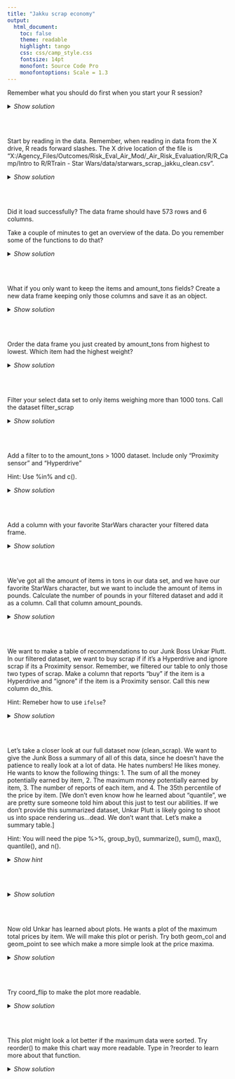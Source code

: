 ```yaml
---
title: "Jakku scrap economy"
output:
  html_document:
    toc: false
    theme: readable
    highlight: tango
    css: css/camp_style.css
    fontsize: 14pt
    monofont: Source Code Pro
    monofontoptions: Scale = 1.3
---
```


Remember what you should do first when you start your R session?

<details>
<summary class = "btn_code_blue">_Show solution_</summary>
<p>

```r
#load packages

library(readr)
library(dplyr)
library(ggplot2)
```

</p></details>
<br><br>

Start by reading in the data. Remember, when reading in data from the X drive, R reads forward slashes. The X drive location of the file is "X:/Agency_Files/Outcomes/Risk_Eval_Air_Mod/_Air_Risk_Evaluation/R/R_Camp/Intro to R/RTrain - Star Wars/data/starwars_scrap_jakku_clean.csv".

<details>
<summary class = "btn_code_blue">_Show solution_</summary>
<p>

```r
clean_scrap <- read_csv("X:/Agency_Files/Outcomes/Risk_Eval_Air_Mod/_Air_Risk_Evaluation/R/R_Camp/Intro to R/RTrain - Star Wars/data/starwars_scrap_jakku_clean.csv")
```

</p></details>
<br><br>

Did it load successfully? The data frame should have 573 rows and 6 columns.



Take a couple of minutes to get an overview of the data. Do you remember some of the functions to do that?

<details>
<summary class = "btn_code_blue">_Show solution_</summary>
<p>

```r
View(clean_scrap)
glimpse(clean_scrap)
summary(Clean_scrap)
```

</p></details>
<br><br>

What if you only want to keep the items and amount_tons fields? Create a new data frame keeping only those columns and save it as an object.

<details>
<summary class = "btn_code_blue">_Show solution_</summary>
<p>

```r
select_scrap <- select(clean_scrap, items, amount_tons)
```

</p></details>
<br><br>

Order the data frame you just created by amount_tons from highest to lowest. Which item had the highest weight?

<details>
<summary class = "btn_code_blue">_Show solution_</summary>
<p>

```r
select_scrap <- arrange(select_scrap, desc(amount_tons))
```

</p></details>
<br><br>

Filter your select data set to only items weighing more than 1000 tons. Call the dataset filter_scrap

<details>
<summary class = "btn_code_blue">_Show solution_</summary>
<p>

```r
filter_scrap <- filter(select_scrap, amount_tons > 1000)
```

</p></details>
<br><br>

Add a filter to to the amount_tons > 1000 dataset. Include only "Proximity sensor" and "Hyperdrive"

Hint: Use %in% and c().

<details>
<summary class = "btn_code_blue">_Show solution_</summary>
<p>

```r
filter_scrap <- filter(select_scrap, amount_tons > 1000,
                       items %in% c("Proximity sensor", "Hyperdrive"))
```

</p></details>
<br><br>

Add a column with your favorite StarWars character your filtered data frame.

<details>
<summary class = "btn_code_blue">_Show solution_</summary>
<p>

```r
filter_scrap <- mutate(filter_scrap, my_favorite_character = "Admiral Ackbar")
```

</p></details>
<br><br>

We've got all the amount of items in tons in our data set, and we have our favorite StarWars character, but we want to include the amount of items in pounds. Calculate the number of pounds in your filtered dataset and add it as a column. Call that column amount_pounds.

<details>
<summary class = "btn_code_blue">_Show solution_</summary>
<p>

```r
filter_scrap <- mutate(filter_scrap, amount_pounds = amount_tons * 2000)
```

</p></details>
<br><br>


We want to make a table of recommendations to our Junk Boss Unkar Plutt. In our filtered dataset, we want to buy scrap if if it's a Hyperdrive and ignore scrap if its a Proximity sensor. Remember, we filtered our table to only those two types of scrap. Make a column that reports "buy" if the item is a Hyperdrive and "ignore" if the item is a Proximity sensor. Call this new column do_this.

Hint: Remeber how to use `ifelse`?

<details>
<summary class = "btn_code_blue">_Show solution_</summary>
<p>

```r
filter_scrap <- mutate(filter_scrap, do_this = ifelse(items == "Hyperdrive", "buy", "ignore"))
```

</p></details>
<br><br>

Let's take a closer look at our full dataset now (clean_scrap). We want to give the Junk Boss a summary of all of this data, since he doesn't have the patience to really look at a lot of data. He hates numbers! He likes money. He wants to know the following things: 1. The sum of all the money potentially earned by item, 2. The maximum money potentially earned by item, 3. The number of reports of each item, and 4. The 35th percentile of the price by item. [We don't even know how he learned about "quantile", we are pretty sure someone told him about this just to test our abilities. If we don't provide this summarized dataset, Unkar Plutt is likely going to shoot us into space rendering us...dead. We don't want that. Let's make a summary table.] 

Hint: You will need the pipe %>%, group_by(), summarize(), sum(), max(), quantile(), and n().

<details>
<summary class = "btn_code_blue">_Show hint_</summary>
<p>

```r
summary_scrap <- clean_scrap %>%
  group_by() %>%
  summarize()
```

</p></details>
<br><br>

<details>
<summary class = "btn_code_blue">_Show solution_</summary>
<p>

```r
summary_scrap <- clean_scrap %>%
  group_by(items) %>%
  summarize(sum_price = sum(total_price),
            max_price = max(total_price),
            count_price = n(),
            price_35th = quantile(total_price, 0.35))
```

</p></details>
<br><br>

Now old Unkar has learned about plots. He wants a plot of the maximum total prices by item. We will make this plot or perish. Try both geom_col and geom_point to see which make a more simple look at the price maxima.

<details>
<summary class = "btn_code_blue">_Show solution_</summary>
<p>

```r
ggplot(data = summary_scrap, aes(items, max_price)) +
  geom_col()

ggplot(data = summary_scrap, aes(items, max_price)) +
  geom_point()
```

</p></details>
<br><br>


Try coord_flip to make the plot more readable.

<details>
<summary class = "btn_code_blue">_Show solution_</summary>
<p>

```r
ggplot(data = summary_scrap, aes(items, max_price)) +
  geom_col() +
  coord_flip()
```

</p></details>
<br><br>

This plot might look a lot better if the maximum data were sorted. Try reorder() to make this chart way more readable. Type in ?reorder to learn more about that function.

<details>
<summary class = "btn_code_blue">_Show solution_</summary>
<p>

```r
ggplot(data = summary_scrap, aes(reorder(items, max_price), max_price)) +
  geom_col() +
  coord_flip()
```

</p></details>
            
